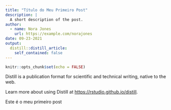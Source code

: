 ```yaml
---
title: "Título do Meu Primeiro Post"
description: |
  A short description of the post.
author:
  - name: Nora Jones
    url: https://example.com/norajones
date: 09-23-2021
output:
  distill::distill_article:
    self_contained: false
---
```



```r
knitr::opts_chunk$set(echo = FALSE)
```

Distill is a publication format for scientific and technical writing, native to the web.

Learn more about using Distill at <https://rstudio.github.io/distill>.

Este é o meu primeiro post
